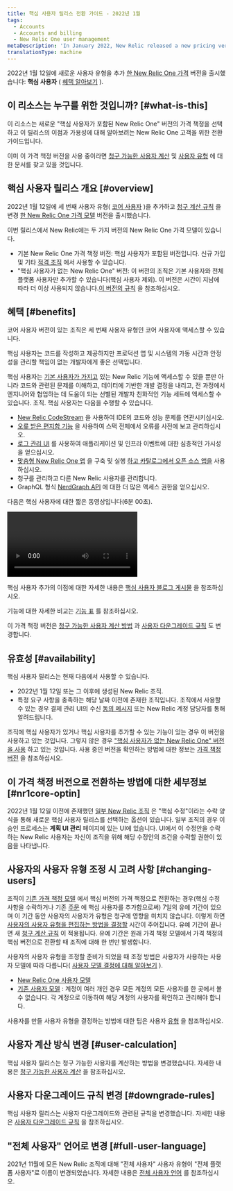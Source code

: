 ```yaml
---
title: 핵심 사용자 릴리스 전환 가이드 - 2022년 1월
tags:
  - Accounts
  - Accounts and billing
  - New Relic One user management
metaDescription: 'In January 2022, New Relic released a new pricing version that included a new user type: core users.'
translationType: machine
---
```


2022년 1월 12일에 새로운 사용자 유형을 추가 [한 New Relic One 가격](/docs/accounts/accounts-billing/new-relic-one-pricing-billing/new-relic-one-pricing-billing) 버전을 출시했습니다: **핵심 사용자** ( [혜택 알아보기](#benefits) ).

## 이 리소스는 누구를 위한 것입니까? [#what-is-this]

이 리소스는 새로운 "핵심 사용자가 포함된 New Relic One" 버전의 가격 책정을 선택하고 이 릴리스의 이점과 가용성에 대해 알아보려는 New Relic One 고객을 위한 전환 가이드입니다.

이미 이 가격 책정 버전을 사용 중이라면 [청구 가능한 사용자 계산](/docs/accounts/accounts-billing/new-relic-one-pricing-billing/user-count-billing) 및 [사용자 유형](/docs/accounts/accounts-billing/new-relic-one-user-management/user-type) 에 대한 문서를 찾고 있을 것입니다.

## 핵심 사용자 릴리스 개요 [#overview]

2022년 1월 12일에 세 번째 사용자 유형( [코어 사용자](#benefits) )을 추가하고 [청구 계산 규칙](/docs/accounts/accounts-billing/new-relic-one-pricing-billing/user-count-billing) 을 변경 [한 New Relic One 가격 모델](/docs/accounts/accounts-billing/new-relic-one-pricing-billing/new-relic-one-pricing-billing) 버전을 출시했습니다.

이번 릴리스에서 New Relic에는 두 가지 버전의 New Relic One 가격 모델이 있습니다.

* 기본 New Relic One 가격 책정 버전: 핵심 사용자가 포함된 버전입니다. 신규 가입 및 기타 [적격 조직](#availability) 에서 사용할 수 있습니다.
* "핵심 사용자가 없는 New Relic One" 버전: 이 버전의 조직은 기본 사용자와 전체 플랫폼 사용자만 추가할 수 있습니다(핵심 사용자 제외). 이 버전은 시간이 지남에 따라 더 이상 사용되지 않습니다.[이 버전의 규칙](/docs/accounts/accounts-billing/new-relic-one-pricing-billing/user-count-billing#non-core) 을 참조하십시오.

## 혜택 [#benefits]

코어 사용자 버전이 있는 조직은 세 번째 사용자 유형인 코어 사용자에 액세스할 수 있습니다.

핵심 사용자는 코드를 작성하고 제공하지만 프로덕션 앱 및 시스템의 가동 시간과 안정성을 관리할 책임이 없는 개발자에게 좋은 선택입니다.

핵심 사용자는 [기본 사용자가 가지고](/docs/accounts/accounts-billing/new-relic-one-user-management/user-type) 있는 New Relic 기능에 액세스할 수 있을 뿐만 아니라 코드와 관련된 문제를 이해하고, 데이터에 기반한 개발 결정을 내리고, 전 과정에서 엔지니어와 협업하는 데 도움이 되는 선별된 개발자 친화적인 기능 세트에 액세스할 수 있습니다. 조직. 핵심 사용자는 다음을 수행할 수 있습니다.

* [New Relic CodeStream](/docs/codestream/start-here/new-relic-codestream-quick-start) 을 사용하여 IDE의 코드와 성능 문제를 연관시키십시오.
* [오류 받은 편지함 기능](/docs/errors-inbox/errors-inbox) 을 사용하여 스택 전체에서 오류를 사전에 보고 관리하십시오.
* [로그 관리 UI](/docs/logs/get-started/get-started-log-management) 를 사용하여 애플리케이션 및 인프라 이벤트에 대한 심층적인 가시성을 얻으십시오.
* [맞춤형 New Relic One 앱](/docs/new-relic-one/use-new-relic-one/build-new-relic-one/build-custom-new-relic-one-application) 을 구축 및 실행 [하고 카탈로그에서 오픈 소스 앱을](https://opensource.newrelic.com/nerdpacks) 사용하십시오.
* 청구를 관리하고 다른 New Relic 사용자를 관리합니다.
* GraphQL 형식 [NerdGraph API](/docs/apis/nerdgraph/get-started/introduction-new-relic-nerdgraph) 에 대한 더 많은 액세스 권한을 얻으십시오.

다음은 핵심 사용자에 대한 짧은 동영상입니다(6분 00초).

<Video
  id="UAkAsGBfm_s"
  type="youtube"
/>

핵심 사용자 추가의 이점에 대한 자세한 내용은 [핵심 사용자 블로그 게시물](https://newrelic.com/blog/nerdlog/core-user-usage-pricing) 을 참조하십시오.

기능에 대한 자세한 비교는 [기능 표](/docs/accounts/accounts-billing/new-relic-one-user-management/user-type#user-type-capabilities) 를 참조하십시오.

이 가격 책정 버전은 [청구 가능한 사용자 계산 방법](/docs/accounts/accounts-billing/new-relic-one-pricing-billing/user-count-billing#user-calculation) 과 [사용자 다운그레이드 규칙](/docs/accounts/accounts-billing/new-relic-one-pricing-billing/user-count-billing#downgrade-rules) 도 변경합니다.

## 유효성 [#availability]

핵심 사용자 릴리스는 현재 다음에서 사용할 수 있습니다.

* 2022년 1월 12일 또는 그 이후에 생성된 New Relic 조직.
* 특정 요구 사항을 충족하는 해당 날짜 이전에 존재한 조직입니다. 조직에서 사용할 수 있는 경우 결제 관리 UI의 수신 [동의 메시지](#nr1core-optin) 또는 New Relic 계정 담당자를 통해 알려드립니다.

조직에 핵심 사용자가 있거나 핵심 사용자를 추가할 수 있는 기능이 있는 경우 이 버전을 사용하고 있는 것입니다. 그렇지 않은 경우 ["핵심 사용자가 없는 New Relic One" 버전을 사용](#overview) 하고 있는 것입니다. 사용 중인 버전을 확인하는 방법에 대한 정보는 [가격 책정 버전](/docs/accounts/accounts-billing/new-relic-one-pricing-billing/user-count-billing#pricing-versions) 을 참조하십시오.

## 이 가격 책정 버전으로 전환하는 방법에 대한 세부정보 [#nr1core-optin]

2022년 1월 12일 이전에 존재했던 [일부 New Relic 조직](#availability) 은 "핵심 수정"이라는 수락 양식을 통해 새로운 핵심 사용자 릴리스를 선택하는 옵션이 있습니다. 일부 조직의 경우 이 승인 프로세스는 **계획 UI 관리** 페이지에 있는 UI에 있습니다. UI에서 이 수정안을 수락하는 New Relic 사용자는 자신이 조직을 위해 해당 수정안의 조건을 수락할 권한이 있음을 나타냅니다.

## 사용자의 사용자 유형 조정 시 고려 사항 [#changing-users]

조직이 [기존 가격 책정 모델](/docs/accounts/original-accounts-billing/product-pricing/product-based-pricing) 에서 핵심 버전의 가격 책정으로 전환하는 경우(핵심 수정 사항을 수락하거나 기존 [주문](/docs/licenses/license-information/product-definitions/new-relic-one-pricing-definitions/#order) 에 핵심 사용자를 추가함으로써) 7일의 유예 기간이 있으며 이 기간 동안 사용자의 사용자가 유형은 청구에 영향을 미치지 않습니다. 이렇게 하면[사용자의 사용자 유형을 편집하는 방법을 결정할](/docs/accounts/accounts-billing/new-relic-one-user-management/user-type/#choose-user-type) 시간이 주어집니다. 유예 기간이 끝나면 새 [청구 계산 규칙](/docs/accounts/accounts-billing/new-relic-one-pricing-billing/user-count-billing) 이 적용됩니다. 유예 기간은 원래 가격 책정 모델에서 가격 책정의 핵심 버전으로 전환할 때 조직에 대해 한 번만 발생합니다.

사용자의 사용자 유형을 조정할 준비가 되었을 때 조정 방법은 사용자가 사용하는 사용자 모델에 따라 다릅니다( [사용자 모델 결정에 대해 알아보기](/docs/accounts/original-accounts-billing/original-users-roles/overview-user-models) ).

* [New Relic One 사용자 모델](/docs/accounts/accounts-billing/new-relic-one-user-management/user-management-ui-and-tasks/#edit-user-type)
* [기존 사용자 모델](/docs/accounts/original-accounts-billing/original-users-roles/users-roles-original-user-model/#update-user-type) : 계정이 여러 개인 경우 모든 계정의 모든 사용자를 한 곳에서 볼 수 없습니다. 각 계정으로 이동하여 해당 계정의 사용자를 확인하고 관리해야 합니다.

사용자를 만들 사용자 유형을 결정하는 방법에 대한 팁은 사용자 [유형](/docs/accounts/accounts-billing/new-relic-one-user-management/user-type) 을 참조하십시오.

## 사용자 계산 방식 변경 [#user-calculation]

핵심 사용자 릴리스는 청구 가능한 사용자를 계산하는 방법을 변경했습니다. 자세한 내용은 [청구 가능한 사용자 계산](/docs/accounts/accounts-billing/new-relic-one-pricing-billing/user-count-billing#user-count) 을 참조하십시오.

## 사용자 다운그레이드 규칙 변경 [#downgrade-rules]

핵심 사용자 릴리스는 사용자 다운그레이드와 관련된 규칙을 변경했습니다. 자세한 내용은 [사용자 다운그레이드 규칙](/docs/accounts/accounts-billing/new-relic-one-pricing-billing/user-count-billing#user-downgrade-rules) 을 참조하십시오.

## "전체 사용자" 언어로 변경 [#full-user-language]

2021년 11월에 모든 New Relic 조직에 대해 "전체 사용자" 사용자 유형이 "전체 플랫폼 사용자"로 이름이 변경되었습니다. 자세한 내용은 [전체 사용자 언어](/docs/accounts/accounts-billing/new-relic-one-user-management/user-type#full-user-language) 를 참조하십시오.